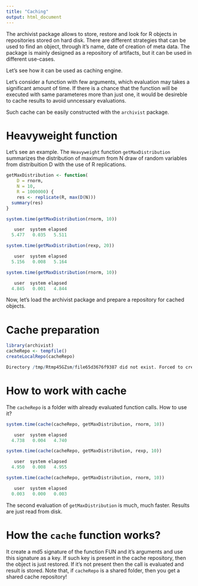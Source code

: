 ```yaml
---
title: "Caching"
output: html_document
---
```

<!--
%\VignetteEngine{knitr::rmarkdown}
%\VignetteIndexEntry{Caching}
-->

The archivist package allows to store, restore and look for R objects in repositories stored on hard disk. There are different strategies that can be used to find an object, through it's name, date of creation of meta data. The package is mainly designed as a repository of artifacts, but it can be used in different use-cases.

Let's see how it can be used as caching engine.

Let's consider a function with few arguments, which evaluation may takes a significant amount of time. If there is a chance that the function will be executed with same parameteres more than just one, it would be desireble to cache results to avoid unncessary evaluations.

Such cache can be easily constructed with the `archivist` package.

# Heavyweight function

Let's see an example. The `Heavyweight` function `getMaxDistribution` summarizes the distribution of maximum from N draw of random variables from distribuition D with the use of R replications.


```r
getMaxDistribution <- function(
	D = rnorm, 
	N = 10,
	R = 1000000) {
	res <- replicate(R, max(D(N)))
  summary(res)
}

system.time(getMaxDistribution(rnorm, 10))
```



```r
   user  system elapsed 
  5.477   0.035   5.511 
```



```r
system.time(getMaxDistribution(rexp, 20))
```



```r
   user  system elapsed 
  5.156   0.008   5.164 
```



```r
system.time(getMaxDistribution(rnorm, 10))
```



```r
   user  system elapsed 
  4.845   0.001   4.844 
```

Now, let's load the archivist package and prepare a repository for cached objects.

# Cache preparation

```r
library(archivist)
cacheRepo <- tempfile()
createLocalRepo(cacheRepo)
```



```r
Directory /tmp/Rtmp45GZsm/file65d3676f9387 did not exist. Forced to create a new directory.
```

# How to work with cache

The `cacheRepo` is a folder with already evaluated function calls. 
How to use it?


```r
system.time(cache(cacheRepo, getMaxDistribution, rnorm, 10))
```



```r
   user  system elapsed 
  4.738   0.004   4.740 
```



```r
system.time(cache(cacheRepo, getMaxDistribution, rexp, 10))
```



```r
   user  system elapsed 
  4.950   0.008   4.955 
```



```r
system.time(cache(cacheRepo, getMaxDistribution, rnorm, 10))
```



```r
   user  system elapsed 
  0.003   0.000   0.003 
```

The second evaluation of `getMaxDistribution` is much, much faster. Results are just read from disk.

# How the `cache` function works?

It create a md5 signature of the function FUN and it's arguments and use this signature as a key.
If such key is present in the cache repository, then the object is just restored.
If it's not present then the call is evaluated and result is stored.
Note that, if `cacheRepo` is a shared folder, then you get a shared cache repository!
